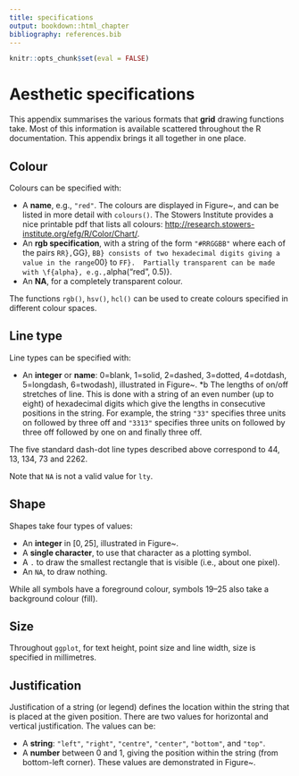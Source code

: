 ```yaml
---
title: specifications
output: bookdown::html_chapter
bibliography: references.bib
---
```



```r
knitr::opts_chunk$set(eval = FALSE)
```

# Aesthetic specifications {#cha:specifications}

This appendix summarises the various formats that **grid** drawing functions take.  Most of this information is available scattered throughout the R documentation.  This appendix brings it all together in one place. \index{Aesthetics!specifications}

## Colour {#sec:colour_spec}

Colours can be specified with: \index{Colour!specifying}

* A __name__, e.g., `"red"`. The colours are displayed in Figure~\ref{fig:colours}, and can be listed in more detail with `colours()`. The Stowers Institute provides a nice printable pdf that lists all colours:  <http://research.stowers-institute.org/efg/R/Color/Chart/>.
* An __rgb specification__, with a string of the form `"#RRGGBB"` where each of the pairs `RR}, `GG}, `BB} consists of two hexadecimal digits giving a value in the range `00} to `FF}.  Partially transparent can be made with \f{alpha}, e.g., `alpha("red", 0.5)}.
* An __NA__, for a completely transparent colour.

The functions `rgb()`, `hsv()`, `hcl()` can be used to create colours specified in different colour spaces.

<!--
% The `diverge_hcl()`, `sequential_hcl()`, `rainbow_hcl()`, and `heat_hcl()` functions from the **vcd** package provide other ways of generate colours palettes based on perceptually sound principles.
-->

## Line type {#sec:line-type-spec}

Line types can be specified with: \index{Line type!specifying}

* An __integer__ or __name__: 0=blank, 1=solid, 2=dashed, 3=dotted, 4=dotdash, 5=longdash, 6=twodash), illustrated in Figure~\ref{fig:linetype}.
*b The lengths of on/off stretches of line. This is done with a string of an even number (up to eight) of hexadecimal digits which give the lengths in consecutive positions in the string. For example, the string `"33"` specifies three units on followed by three off and `"3313"` specifies three units on followed by three off followed by one on and finally three off. 
  
The five standard dash-dot line types described above correspond to 44, 13, 134, 73 and 2262.

Note that `NA` is not a valid value for `lty`.

## Shape {#sec:shape-spec}

Shapes take four types of values: \index{Shape!specifying}

* An __integer__ in $[0, 25]$, illustrated in Figure~\ref{fig:shape}.
* A __single character__, to use that character as a plotting symbol.   
* A `.` to draw the smallest rectangle that is visible (i.e., about one pixel).
* An `NA`, to draw nothing.

While all symbols have a foreground colour, symbols 19--25 also take a background colour (fill). 

## Size {#sec:size}

Throughout `ggplot`, for text height, point size and line width, size is specified in millimetres. \index{Size!specifying}

## Justification {#sec:justification-spec}

Justification of a string (or legend) defines the location within the string that is placed at the given position.  There are two values for horizontal and vertical justification.  The values can be: \index{Text justification} \indexc{hjust} \indexc{vjust}

* A __string__: `"left"`, `"right"`, `"centre"`, `"center"`, `"bottom"`, and `"top"`.
* A __number__ between 0 and 1, giving the position within the string (from bottom-left corner).  These values are demonstrated in Figure~\ref{fig:justification}.

\begin{figure}[htbp]
  \centering
  \subfigure[All named colours in Luv space]{
    \label{fig:colours}
    \includegraphics[width=0.45\linewidth]{diagrams/spec-colour}
  }
  \subfigure[Built-in line types]{
    \label{fig:linetype}
    \includegraphics[width=0.45\linewidth]{diagrams/spec-linetype}
  }
  \subfigure[R plotting symbols.  Colour is black, and fill is blue.  Symbol 25 (not shown) is symbol 24 rotated 180 degrees.]{
    \label{fig:shape}
    \includegraphics[width=0.45\linewidth]{diagrams/spec-shape}  
  }
  \subfigure[Horizontal and vertical justification settings.]{
    \label{fig:justification}
    \includegraphics[width=0.45\linewidth]{diagrams/spec-justification}
  }
  \caption{Examples illustrating different aesthetic settings.}
\end{figure}

<!--
% \section{Fonts}
% \label{sec:fonts}
% 
% postscriptFonts, pdfFonts, quartzFonts
% 
% Find R news article
% 
% \begin{itemize}
%   \item \code{face}
%   \item \code{family}
%   \item \code{lineheight}
%   \item \code{fontsize}
% \end{itemize}
-->

